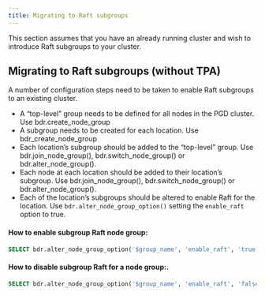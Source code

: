```yaml
---
title: Migrating to Raft subgroups
---
```


This section assumes that you have an already running cluster and wish to introduce Raft subgroups to your cluster.


## Migrating to Raft subgroups (without TPA)

A number of configuration steps need to be taken to enable Raft subgroups to an existing cluster.

* A “top-level” group needs to be defined for all nodes in the PGD cluster. Use bdr.create_node_group
* A subgroup needs to be created for each location. Use bdr_create_node_group
* Each location’s subgroup should be added to the “top-level” group. Use bdr.join_node_group(), bdr.switch_node_group() or bdr.alter_node_group().
* Each node at each location should be added to their location’s subgroup. Use bdr.join_node_group(), bdr.switch_node_group() or bdr.alter_node_group().
* Each of the location’s subgroups should be altered to enable Raft for the location. Use `bdr.alter_node_group_option()` setting the `enable_raft` option to true.

#### How to enable subgroup Raft node group:

```sql
SELECT bdr.alter_node_group_option('$group_name', 'enable_raft', 'true');
```

#### How to disable subgroup Raft for a node group:.

```sql
SELECT bdr.alter_node_group_option('$group_name', 'enable_raft', 'false');
```
